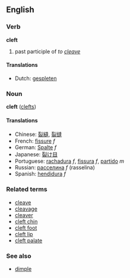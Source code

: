 ==English==
===Verb===
'''cleft'''

# past participle of ''to [[cleave]]''

====Translations====
*Dutch: [[gespleten]]

===Noun===
'''cleft''' ([[clefts]])

====Translations====
*Chinese: [[裂縫]], [[裂缝]]
*French: [[fissure]] ''f''
*German: [[Spalte]] ''f''
*Japanese: [[裂け目]]
*Portuguese: [[rachadura]] ''f'', [[fissura]] ''f'', [[partido]] ''m''
*Russian: [[расселина]] ''f'' (rasselina)
*Spanish: [[hendidura]] ''f''

===Related terms===
*[[cleave]]
*[[cleavage]]
*[[cleaver]]
*[[cleft chin]]
*[[cleft foot]]
*[[cleft lip]]
*[[cleft palate]]

===See also===
*[[dimple]]